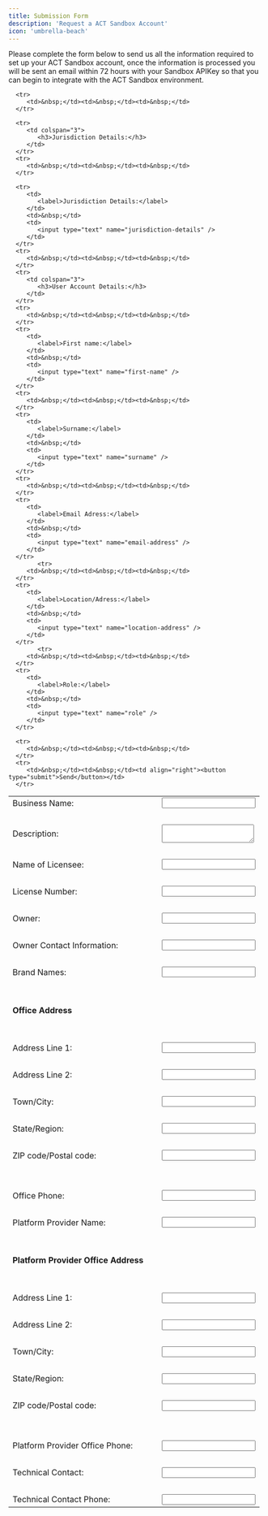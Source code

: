 ```yaml
---
title: Submission Form
description: 'Request a ACT Sandbox Account'
icon: 'umbrella-beach'
---
```


Please complete the form below to send us all the information required to set up your ACT Sandbox account,  once the information is processed you will be sent an email within 72 hours with your Sandbox APIKey so that you can begin to integrate with the ACT Sandbox environment.

<form id="gform" method="POST" action="https://formspree.io/f/xyzeejnp">
   <table>
      <tr>
         <td>
            <label>Business Name:</label>
         </td>
         <td>&nbsp;</td>
         <td>
            <input type="text" name="business-name"/>
         </td>
      </tr>
      <tr>
         <td>&nbsp;</td><td>&nbsp;</td><td>&nbsp;</td>
      </tr>
      <tr>
         <td>
            <label>Description:</label>
         </td>
         <td>&nbsp;</td>
         <td>
            <textarea name="description"></textarea>
         </td>
      </tr>
      <tr>
         <td>&nbsp;</td><td>&nbsp;</td><td>&nbsp;</td>
      </tr>
      <tr>
         <td>  
            <label>Name of Licensee:</label>
         </td>
         <td>&nbsp;</td>
         <td>
            <input type="text" name="name-of-licensee" />
         </td>
      </tr>
      <tr>
         <td>&nbsp;</td><td>&nbsp;</td><td>&nbsp;</td>
      </tr>
      <tr>
         <td>  
            <label>License Number:</label>
         </td>
         <td>&nbsp;</td>
         <td>
            <input type="text" name="license-number" />
         </td>
      </tr>
      <tr>
         <td>&nbsp;</td><td>&nbsp;</td><td>&nbsp;</td>
      </tr>
      <tr>
         <td>  
            <label>Owner:</label>
         </td>
         <td>&nbsp;</td>
         <td>
            <input type="text" name="owner" />
         </td>
      </tr>
      <tr>
         <td>&nbsp;</td><td>&nbsp;</td><td>&nbsp;</td>
      </tr>
      <tr>
         <td>  
            <label>Owner Contact Information:</label>
         </td>
         <td>&nbsp;</td>
         <td>
            <input type="text" name="owner-contact-number" />
         </td>
      </tr>
      <tr>
         <td>&nbsp;</td><td>&nbsp;</td><td>&nbsp;</td>
      </tr>
      <tr>
         <td>  
            <label>Brand Names:</label>
         </td>
         <td>&nbsp;</td>
         <td>
            <input type="text" name="brand-names" />
         </td>
      </tr>
      <tr>
         <td>&nbsp;</td><td>&nbsp;</td><td>&nbsp;</td>
      </tr>
      <tr>
         <td><h4>Office Address</h4></td>
      </tr>
      <tr>
         <td>&nbsp;</td><td>&nbsp;</td><td>&nbsp;</td>
      </tr>
      <tr>
         <td>  
            <label>Address Line 1:</label>
         </td>
         <td>&nbsp;</td>
         <td>
            <input type="text" name="office-address-line-1" />
         </td>
      </tr>
      <tr>
         <td>&nbsp;</td><td>&nbsp;</td><td>&nbsp;</td>
      </tr>
      <tr>
         <td>  
            <label>Address Line 2:</label>
         </td>
         <td>&nbsp;</td>
         <td>
            <input type="text" name="office-address-line-2" />
         </td>
      </tr>
      <tr>
         <td>&nbsp;</td><td>&nbsp;</td><td>&nbsp;</td>
      </tr>
      <tr>
         <td>  
            <label>Town/City:</label>
         </td>
         <td>&nbsp;</td>
         <td>
            <input type="text" name="office-address-town-city" />
         </td>
      </tr>
      <tr>
         <td>&nbsp;</td><td>&nbsp;</td><td>&nbsp;</td>
      </tr>
      <tr>
         <td>  
            <label>State/Region:</label>
         </td>
         <td>&nbsp;</td>
         <td>
            <input type="text" name="office-address-state-region" />
         </td>
      </tr>
      <tr>
         <td>&nbsp;</td><td>&nbsp;</td><td>&nbsp;</td>
      </tr>
      <tr>
         <td>  
            <label>ZIP code/Postal code:</label>
         </td>
         <td>&nbsp;</td>
         <td>
            <input type="text" name="office-address-ZIP" />
         </td>
      </tr>
      <tr>
         <td>&nbsp;</td><td>&nbsp;</td><td>&nbsp;</td>
      </tr>
      <tr>
         <td>&nbsp;</td><td>&nbsp;</td><td>&nbsp;</td>
      </tr>
      <tr>
         <td>  
            <label>Office Phone:</label>
         </td>
         <td>&nbsp;</td>
         <td>
            <input type="text" name="office-phone" />
         </td>
      </tr>
      <tr>
         <td>&nbsp;</td><td>&nbsp;</td><td>&nbsp;</td>
      </tr>
      <tr>
         <td>  
            <label>Platform Provider Name:</label>
         </td>
         <td>&nbsp;</td>
         <td>
            <input type="text" name="platform-provider-name" />
         </td>
      </tr>
      <tr>
         <td>&nbsp;</td><td>&nbsp;</td><td>&nbsp;</td>
      </tr>
      <tr>
         <td><h4>Platform Provider Office Address</h4></td>
      </tr>
      <tr>
         <td>&nbsp;</td><td>&nbsp;</td><td>&nbsp;</td>
      </tr>
      <tr>
         <td>  
            <label>Address Line 1:</label>
         </td>
         <td>&nbsp;</td>
         <td>
            <input type="text" name="platform-provider-office-address-line-1" />
         </td>
      </tr>
      <tr>
         <td>&nbsp;</td><td>&nbsp;</td><td>&nbsp;</td>
      </tr>
      <tr>
         <td>  
            <label>Address Line 2:</label>
         </td>
         <td>&nbsp;</td>
         <td>
            <input type="text" name="platform-provider-office-address-line-2" />
         </td>
      </tr>
      <tr>
         <td>&nbsp;</td><td>&nbsp;</td><td>&nbsp;</td>
      </tr>
      <tr>
         <td>  
            <label>Town/City:</label>
         </td>
         <td>&nbsp;</td>
         <td>
            <input type="text" name="platform-provider-office-address-town-city" />
         </td>
      </tr>
      <tr>
         <td>&nbsp;</td><td>&nbsp;</td><td>&nbsp;</td>
      </tr>
      <tr>
         <td>  
            <label>State/Region:</label>
         </td>
         <td>&nbsp;</td>
         <td>
            <input type="text" name="platform-provider-office-address-state-region" />
         </td>
      </tr>
      <tr>
         <td>&nbsp;</td><td>&nbsp;</td><td>&nbsp;</td>
      </tr>
      <tr>
         <td>  
            <label>ZIP code/Postal code:</label>
         </td>
         <td>&nbsp;</td>
         <td>
            <input type="text" name="platform-provider-office-address-ZIP" />
         </td>
      </tr>
      <tr>
         <td>&nbsp;</td><td>&nbsp;</td><td>&nbsp;</td>
      </tr>
      <tr>
         <td>&nbsp;</td><td>&nbsp;</td><td>&nbsp;</td>
      </tr>
      <tr>
         <td>  
            <label>Platform Provider Office Phone:</label>
         </td>
         <td>&nbsp;</td>
         <td>
            <input type="text" name="platform-provider-office-phone" />
         </td>
      </tr>
      <tr>
         <td>&nbsp;</td><td>&nbsp;</td><td>&nbsp;</td>
      </tr>      <tr>
         <td>  
            <label>Technical Contact:</label>
         </td>
         <td>&nbsp;</td>
         <td>
            <input type="text" name="technical-contact" />
         </td>
      </tr>
      <tr>
         <td>&nbsp;</td><td>&nbsp;</td><td>&nbsp;</td>
      </tr>      <tr>
         <td>  
            <label>Technical Contact Phone:</label>
         </td>
         <td>&nbsp;</td>
         <td>
            <input type="text" name="technical-contact-phone" />
         </td>
      </tr>

      <tr>
         <td>&nbsp;</td><td>&nbsp;</td><td>&nbsp;</td>
      </tr>

      <tr>
         <td colspan="3">  
            <h3>Jurisdiction Details:</h3>
         </td>
      </tr>
      <tr>
         <td>&nbsp;</td><td>&nbsp;</td><td>&nbsp;</td>
      </tr>

      <tr>
         <td>  
            <label>Jurisdiction Details:</label>
         </td>
         <td>&nbsp;</td>
         <td>
            <input type="text" name="jurisdiction-details" />
         </td>
      </tr>
      <tr>
         <td>&nbsp;</td><td>&nbsp;</td><td>&nbsp;</td>
      </tr>
      <tr>
         <td colspan="3">  
            <h3>User Account Details:</h3>
         </td>
      </tr>
      <tr>
         <td>&nbsp;</td><td>&nbsp;</td><td>&nbsp;</td>
      </tr>
      <tr>
         <td>  
            <label>First name:</label>
         </td>
         <td>&nbsp;</td>
         <td>
            <input type="text" name="first-name" />
         </td>
      </tr>
      <tr>
         <td>&nbsp;</td><td>&nbsp;</td><td>&nbsp;</td>
      </tr>
      <tr>
         <td>  
            <label>Surname:</label>
         </td>
         <td>&nbsp;</td>
         <td>
            <input type="text" name="surname" />
         </td>
      </tr>
      <tr>
         <td>&nbsp;</td><td>&nbsp;</td><td>&nbsp;</td>
      </tr>
      <tr>
         <td>  
            <label>Email Adress:</label>
         </td>
         <td>&nbsp;</td>
         <td>
            <input type="text" name="email-address" />
         </td>
      </tr>
            <tr>
         <td>&nbsp;</td><td>&nbsp;</td><td>&nbsp;</td>
      </tr>
      <tr>
         <td>  
            <label>Location/Adress:</label>
         </td>
         <td>&nbsp;</td>
         <td>
            <input type="text" name="location-address" />
         </td>
      </tr>
            <tr>
         <td>&nbsp;</td><td>&nbsp;</td><td>&nbsp;</td>
      </tr>
      <tr>
         <td>  
            <label>Role:</label>
         </td>
         <td>&nbsp;</td>
         <td>
            <input type="text" name="role" />
         </td>
      </tr>

      <tr>
         <td>&nbsp;</td><td>&nbsp;</td><td>&nbsp;</td>
      </tr>
      <tr>
         <td>&nbsp;</td><td>&nbsp;</td><td align="right"><button type="submit">Send</button></td>
      </tr>
   </table>
</form>

